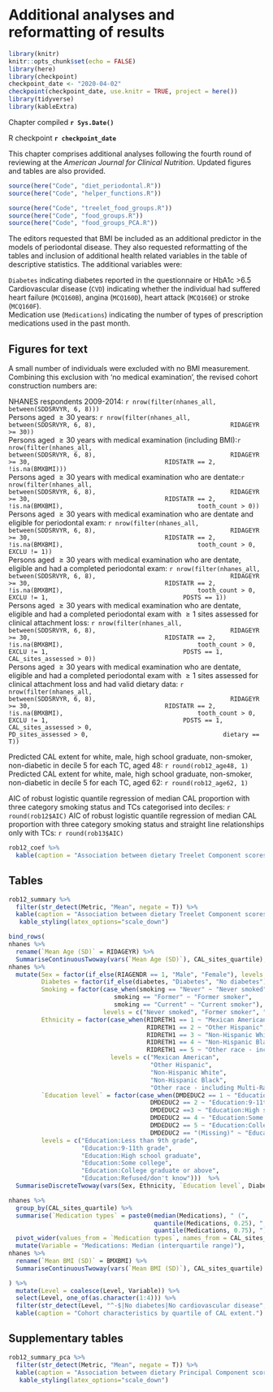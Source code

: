 # Additional analyses and reformatting of results {#BMI}

```r
library(knitr)
knitr::opts_chunk$set(echo = FALSE)
library(here)
library(checkpoint)
checkpoint_date <- "2020-04-02"
checkpoint(checkpoint_date, use.knitr = TRUE, project = here())
library(tidyverse)
library(kableExtra)
```

Chapter compiled **`r Sys.Date()`**   

R checkpoint **`r checkpoint_date`**   

This chapter comprises additional analyses following the fourth round of reviewing at the _American Journal for Clinical Nutrition_. Updated figures and tables are also provided.

```r
source(here("Code", "diet_periodontal.R"))
source(here("Code", "helper_functions.R"))
```

```r
source(here("Code", "treelet_food_groups.R"))
source(here("Code", "food_groups.R"))
source(here("Code", "food_groups_PCA.R"))
```

The editors requested that BMI be included as an additional predictor in the models of periodontal disease. They also requested reformatting of the tables and inclusion of additional health related variables in the table of descriptive statistics. The additional variables were:

`Diabetes` indicating diabetes reported in the questionnaire or HbA1c >6.5   
Cardiovascular disease (`CVD`) indicating whether the individual had suffered heart failure (`MCQ160B`), angina (`MCQ160D`), heart attack (`MCQ160E`) or stroke (`MCQ160F`).   
Medication use (`Medications`) indicating the number of types of prescription medications used in the past month.

## Figures for text
A small number of individuals were excluded with no BMI measurement. Combining this exclusion with 'no medical examination', the revised cohort construction numbers are:

NHANES respondents 2009-2014: `r nrow(filter(nhanes_all, between(SDDSRVYR, 6, 8)))`   
Persons aged $\geq30$ years: `r nrow(filter(nhanes_all, 
                                    between(SDDSRVYR, 6, 8),
                                    RIDAGEYR >= 30))`   
Persons aged $\geq30$ years with medical examination (including BMI):`r nrow(filter(nhanes_all, 
                                    between(SDDSRVYR, 6, 8),
                                    RIDAGEYR >= 30,
                                    RIDSTATR == 2,
                                    !is.na(BMXBMI)))`   
Persons aged $\geq30$ years with medical examination who are dentate:`r nrow(filter(nhanes_all, 
                                    between(SDDSRVYR, 6, 8),
                                    RIDAGEYR >= 30,
                                    RIDSTATR == 2,
                                    !is.na(BMXBMI),
                                    tooth_count > 0))`   
Persons aged $\geq30$ years with medical examination who are dentate and eligible for periodontal exam:
                            `r nrow(filter(nhanes_all, 
                                    between(SDDSRVYR, 6, 8),
                                    RIDAGEYR >= 30,
                                    RIDSTATR == 2,
                                    !is.na(BMXBMI),
                                    tooth_count > 0,
                                    EXCLU != 1))`   
Persons aged $\geq30$ years with medical examination who are dentate, eligible and had a completed periodontal exam:
                            `r nrow(filter(nhanes_all, 
                                    between(SDDSRVYR, 6, 8),
                                    RIDAGEYR >= 30,
                                    RIDSTATR == 2,
                                    !is.na(BMXBMI),
                                    tooth_count > 0,
                                    EXCLU != 1,
                                    PDSTS == 1))`   
Persons aged $\geq30$ years with medical examination who are dentate, eligible and had a completed periodontal exam with $\geq1$ sites assessed for clinical attachment loss:
                            `r nrow(filter(nhanes_all, 
                                    between(SDDSRVYR, 6, 8),
                                    RIDAGEYR >= 30,
                                    RIDSTATR == 2,
                                    !is.na(BMXBMI),
                                    tooth_count > 0,
                                    EXCLU != 1,
                                    PDSTS == 1,
                                    CAL_sites_assessed > 0))`   
Persons aged $\geq30$ years with medical examination who are dentate, eligible and had a completed periodontal exam with $\geq1$ sites assessed for clinical attachment loss and had valid dietary data:
                            `r nrow(filter(nhanes_all, 
                                    between(SDDSRVYR, 6, 8),
                                    RIDAGEYR >= 30,
                                    RIDSTATR == 2,
                                    !is.na(BMXBMI),
                                    tooth_count > 0,
                                    EXCLU != 1,
                                    PDSTS == 1,
                                    CAL_sites_assessed > 0,
                                    PD_sites_assessed > 0,
                                    dietary == T))`   


Predicted CAL extent for white, male, high school graduate, non-smoker, non-diabetic in decile 5 for each TC, aged 48: `r round(rob12_age48, 1)`   
Predicted CAL extent for white, male, high school graduate, non-smoker, non-diabetic in decile 5 for each TC, aged 62: `r round(rob12_age62, 1)`  


AIC of robust logistic quantile regression of median CAL proportion with three category smoking status and TCs categorised into deciles: `r round(rob12$AIC)`
AIC of robust logistic quantile regression of median CAL proportion with three category smoking status and straight line relationships only with TCs: `r round(rob13$AIC)`

```r
rob12_coef %>% 
  kable(caption = "Association between dietary Treelet Component scores, adjustment variables and extent of clinical attachment loss.")

```

## Tables

```r
rob12_summary %>% 
  filter(str_detect(Metric, "Mean", negate = T)) %>% 
  kable(caption = "Association between dietary Treelet Component scores and extent of clinical attachment loss (CAL).") %>% 
   kable_styling(latex_options="scale_down")
```

```r
bind_rows(
nhanes %>% 
  rename(`Mean Age (SD)` = RIDAGEYR) %>% 
  SummariseContinuousTwoway(vars(`Mean Age (SD)`), CAL_sites_quartile),
nhanes %>%
  mutate(Sex = factor(if_else(RIAGENDR == 1, "Male", "Female"), levels = c("Male", "Female")),
         Diabetes = factor(if_else(diabetes, "Diabetes", "No diabetes"), levels = c("No diabetes", "Diabetes")),
         Smoking = factor(case_when(smoking == "Never" ~ "Never smoked",
                             smoking == "Former" ~ "Former smoker",
                             smoking == "Current" ~ "Current smoker"), 
                          levels = c("Never smoked", "Former smoker", "Current smoker")),
         Ethnicity = factor(case_when(RIDRETH1 == 1 ~ "Mexican American",
                                      RIDRETH1 == 2 ~ "Other Hispanic",
                                      RIDRETH1 == 3 ~ "Non-Hispanic White",
                                      RIDRETH1 == 4 ~ "Non-Hispanic Black",
                                      RIDRETH1 == 5 ~ "Other race - including Multi-Racial"),
                            levels = c("Mexican American",
                                       "Other Hispanic",
                                       "Non-Hispanic White",
                                       "Non-Hispanic Black",
                                       "Other race - including Multi-Racial")),
         `Education level` = factor(case_when(DMDEDUC2 == 1 ~ "Education:Less than 9th grade",
                                       DMDEDUC2 == 2 ~ "Education:9-11th grade",
                                       DMDEDUC2 ==3 ~ "Education:High school graduate",
                                       DMDEDUC2 == 4 ~ "Education:Some college",
                                       DMDEDUC2 == 5 ~ "Education:College graduate or above",
                                       DMDEDUC2 == "(Missing)" ~ "Education:Refused/don't know"),
         levels = c("Education:Less than 9th grade", 
                    "Education:9-11th grade", 
                    "Education:High school graduate", 
                    "Education:Some college", 
                    "Education:College graduate or above",
                    "Education:Refused/don't know")))  %>% 
  SummariseDiscreteTwoway(vars(Sex, Ethnicity, `Education level`, Diabetes, CVD, Smoking), CAL_sites_quartile),

nhanes %>% 
  group_by(CAL_sites_quartile) %>% 
  summarise(`Medication types` = paste0(median(Medications), " (", 
                                        quantile(Medications, 0.25), ",", 
                                        quantile(Medications, 0.75), ")")) %>% 
  pivot_wider(values_from = `Medication types`, names_from = CAL_sites_quartile) %>% 
  mutate(Variable = "Medications: Median (interquartile range)"),
nhanes %>% 
  rename(`Mean BMI (SD)` = BMXBMI) %>% 
  SummariseContinuousTwoway(vars(`Mean BMI (SD)`), CAL_sites_quartile)

) %>% 
  mutate(Level = coalesce(Level, Variable)) %>% 
  select(Level, one_of(as.character(1:4))) %>% 
  filter(str_detect(Level, "^-$|No diabetes|No cardiovascular disease", negate = T)) %>% 
  kable(caption = "Cohort characteristics by quartile of CAL extent.")


```

## Supplementary tables

```r
rob12_summary_pca %>% 
  filter(str_detect(Metric, "Mean", negate = T)) %>% 
  kable(caption = "Association between dietary Principal Component scores and extent of clinical attachment loss (CAL).") %>% 
   kable_styling(latex_options="scale_down")
```

